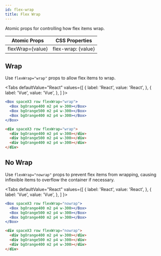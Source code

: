 ```yaml
---
id: flex-wrap
title: Flex Wrap
---
```



Atomic props for controlling how flex items wrap.

| Atomic Props     | CSS Properties     |
| ---------------- | ------------------ |
| flexWrap={value} | flex-wrap: {value} |

## Wrap

Use `flexWrap="wrap"` props to allow flex items to wrap.

<Tabs
defaultValue="React"
values={[
{ label: 'React', value: 'React', },
{ label: 'Vue', value: 'Vue', },
]
}>
<TabItem value="React">

```jsx live
<Box spaceX3 row flexWrap="wrap">
  <Box bgOrange400 m2 p4 w-300></Box>
  <Box bgOrange500 m2 p4 w-300></Box>
  <Box bgOrange400 m2 p4 w-300></Box>
</Box>
```

</TabItem>
<TabItem value="Vue">

```html
<div spaceX3 row flexWrap="wrap">
  <div bgOrange400 m2 p4 w-300></div>
  <div bgOrange500 m2 p4 w-300></div>
  <div bgOrange400 m2 p4 w-300></div>
</div>
```

</TabItem>
</Tabs>

## No Wrap

Use `flexWrap="nowrap"` props to prevent flex items from wrapping, causing inflexible items to overflow the container if necessary.

<Tabs
defaultValue="React"
values={[
{ label: 'React', value: 'React', },
{ label: 'Vue', value: 'Vue', },
]
}>
<TabItem value="React">

```jsx live
<Box spaceX3 row flexWrap="nowrap">
  <Box bgOrange400 m2 p4 w-300></Box>
  <Box bgOrange500 m2 p4 w-300></Box>
  <Box bgOrange400 m2 p4 w-300></Box>
</Box>
```

</TabItem>
<TabItem value="Vue">

```html
<div spaceX3 row flexWrap="nowrap">
  <div bgOrange400 m2 p4 w-300></div>
  <div bgOrange500 m2 p4 w-300></div>
  <div bgOrange400 m2 p4 w-300></div>
</div>
```

</TabItem>
</Tabs>
